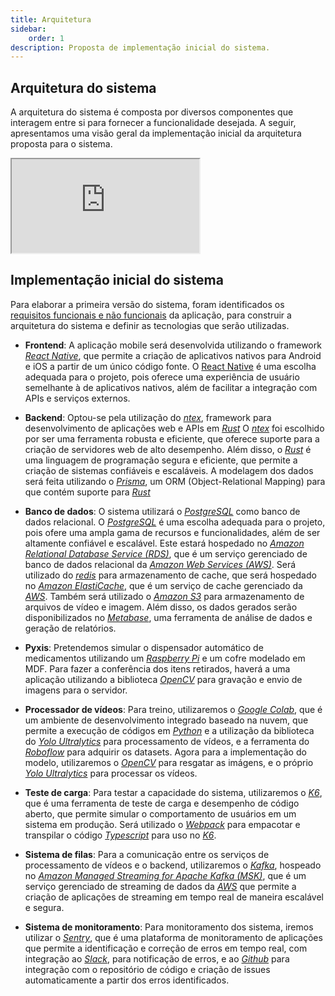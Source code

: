 ```yaml
---
title: Arquitetura
sidebar:
    order: 1
description: Proposta de implementação inicial do sistema.
---
```


## Arquitetura do sistema

A arquitetura do sistema é composta por diversos componentes que interagem entre si para fornecer a funcionalidade desejada. A seguir, apresentamos uma visão geral da implementação inicial da arquitetura proposta para o sistema.

<iframe style={{ border: 'none', height: '450px', width: '800px' }} src="https://whimsical.com/embed/4HMkJ3Q4zUPnk7gNcFxp1t@NKBbAEvLSvA5NWfTA7BSfZqJxwLmCD54W"></iframe>

## Implementação inicial do sistema

Para elaborar a primeira versão do sistema, foram identificados os [requisitos funcionais e não funcionais](/2024-1B-T02-EC10-G03/sprint-1/system/requirements/) da aplicação, para construir a arquitetura do sistema e definir as tecnologias que serão utilizadas.

-   **Frontend**: A aplicação mobile será desenvolvida utilizando o framework [_React Native_](https://reactnative.dev/), que permite a criação de aplicativos nativos para Android e iOS a partir de um único código fonte. O [React Native](https://reactnative.dev/) é uma escolha adequada para o projeto, pois oferece uma experiência de usuário semelhante à de aplicativos nativos, além de facilitar a integração com APIs e serviços externos.

-   **Backend**: Optou-se pela utilização do [_ntex_](https://ntex.rs/), framework para desenvolvimento de aplicações web e APIs em [_Rust_](https://www.rust-lang.org/) O [_ntex_](https://ntex.rs/) foi escolhido por ser uma ferramenta robusta e eficiente, que oferece suporte para a criação de servidores web de alto desempenho. Além disso, o [_Rust_](https://www.rust-lang.org/) é uma linguagem de programação segura e eficiente, que permite a criação de sistemas confiáveis e escaláveis. A modelagem dos dados será feita utilizando o [_Prisma_](https://www.prisma.io/), um ORM (Object-Relational Mapping) para que contém suporte para [_Rust_](https://www.rust-lang.org/)

-   **Banco de dados**: O sistema utilizará o [_PostgreSQL_](https://www.postgresql.org/) como banco de dados relacional. O [_PostgreSQL_](https://www.postgresql.org/) é uma escolha adequada para o projeto, pois ofere uma ampla gama de recursos e funcionalidades, além de ser altamente confiável e escalável. Este estará hospedado no [_Amazon Relational Database Service (RDS)_](https://aws.amazon.com/pt/rds/), que é um serviço gerenciado de banco de dados relacional da [_Amazon Web Services (AWS)_](https://aws.amazon.com/). Será utilizado do [_redis_](https://redis.io/) para armazenamento de cache, que será hospedado no [_Amazon ElastiCache_](https://aws.amazon.com/pt/elasticache/), que é um serviço de cache gerenciado da [_AWS_](https://aws.amazon.com/). Também será utilizado o [_Amazon S3_](https://aws.amazon.com/pt/s3/) para armazenamento de arquivos de vídeo e imagem. Além disso, os dados gerados serão disponibilizados no [_Metabase_](https://www.metabase.com/), uma ferramenta de análise de dados e geração de relatórios.

-   **Pyxis**: Pretendemos simular o dispensador automático de medicamentos utilizando um [_Raspberry Pi_](https://www.raspberrypi.com/products/raspberry-pi-5/) e um cofre modelado em MDF. Para fazer a conferência dos itens retirados, haverá a uma aplicação utilizando a biblioteca [_OpenCV_](https://opencv.org/) para gravação e envio de imagens para o servidor.

-   **Processador de vídeos**: Para treino, utilizaremos o [_Google Colab_](https://colab.research.google.com/), que é um ambiente de desenvolvimento integrado baseado na nuvem, que permite a execução de códigos em [_Python_](https://www.python.org/) e a utilização da biblioteca do [_Yolo Ultralytics_](https://docs.ultralytics.com/) para processamento de vídeos, e a ferramenta do [_Roboflow_](https://roboflow.com/) para adquirir os datasets. Agora para a implementação do modelo, utilizaremos o [_OpenCV_](https://opencv.org/) para resgatar as imágens, e o próprio [_Yolo Ultralytics_](https://docs.ultralytics.com/) para processar os vídeos.

-   **Teste de carga**: Para testar a capacidade do sistema, utilizaremos o [_K6_](https://k6.io/), que é uma ferramenta de teste de carga e desempenho de código aberto, que permite simular o comportamento de usuários em um sistema em produção. Será utilizado o [_Webpack_](https://webpack.js.org/) para empacotar e transpilar o código [_Typescript_](https://www.typescriptlang.org/) para uso no [_K6_](https://k6.io/).

-   **Sistema de filas**: Para a comunicação entre os serviços de processamento de vídeos e o backend, utilizaremos o [_Kafka_](https://kafka.apache.org/), hospeado no [_Amazon Managed Streaming for Apache Kafka (MSK)_](https://aws.amazon.com/pt/msk/), que é um serviço gerenciado de streaming de dados da [_AWS_](https://aws.amazon.com/) que permite a criação de aplicações de streaming em tempo real de maneira escalável e segura.

-   **Sistema de monitoramento**: Para monitoramento dos sistema, iremos utilizar o [_Sentry_](https://sentry.io/), que é uma plataforma de monitoramento de aplicações que permite a identificação e correção de erros em tempo real, com integração ao [_Slack_](https://slack.com/), para notificação de erros, e ao [_Github_](https://github.com/) para integração com o repositório de código e criação de issues automaticamente a partir dos erros identificados.
